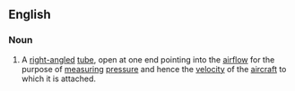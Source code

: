 ==English==

===Noun===
{{en-noun|sg=[[pitot]] [[head]]}}

#  {{aviation}} A [[right-angled]] [[tube]], open at one end pointing into the [[airflow]] for the purpose of [[measuring]] [[pressure]] and hence the [[velocity]] of the [[aircraft]] to which it is attached.